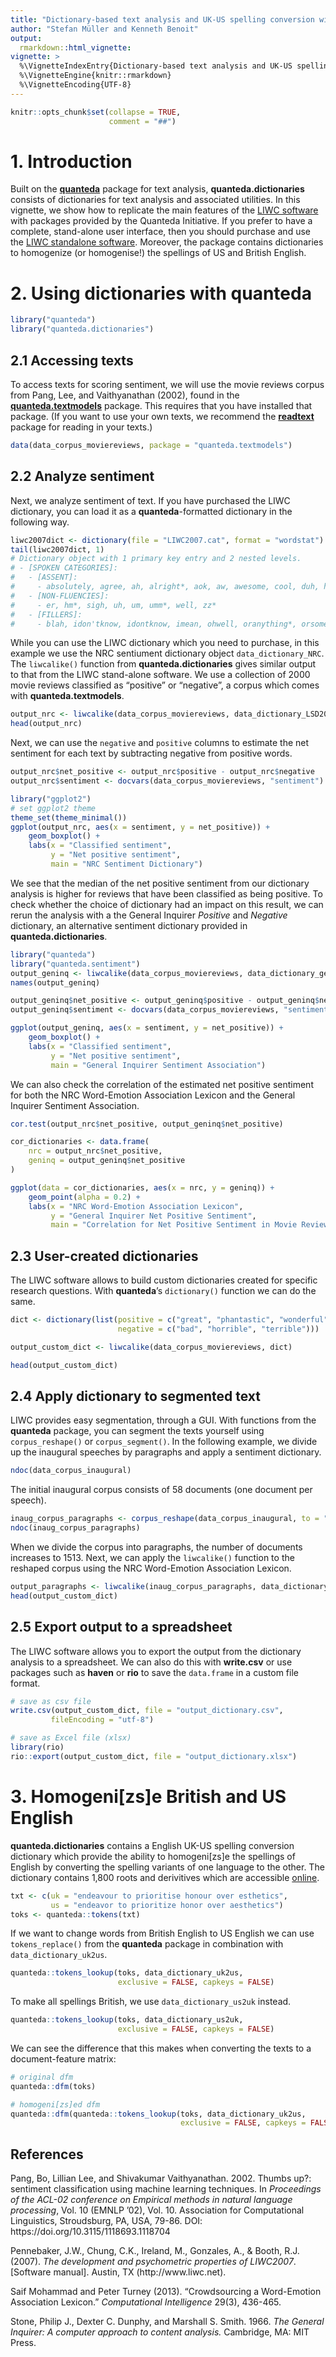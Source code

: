 ```yaml
---
title: "Dictionary-based text analysis and UK-US spelling conversion with quanteda"
author: "Stefan Müller and Kenneth Benoit"
output: 
  rmarkdown::html_vignette:
vignette: >
  %\VignetteIndexEntry{Dictionary-based text analysis and UK-US spelling conversion with quanteda}
  %\VignetteEngine{knitr::rmarkdown}
  %\VignetteEncoding{UTF-8}
---
```



```r
knitr::opts_chunk$set(collapse = TRUE, 
                      comment = "##")
```

# 1. Introduction

Built on the [**quanteda**](http://www.quanteda.io) package for text analysis, **quanteda.dictionaries** consists of dictionaries for text analysis and associated utilities. In this vignette, we show how to replicate the main features of the [LIWC software](https://liwc.wpengine.com/compare-versions/) with packages provided by the Quanteda Initiative. If you prefer to have a complete, stand-alone user interface, then you should purchase and use the [LIWC standalone software](http://liwc.wpengine.com). Moreover, the package contains dictionaries to homogenize (or homogenise!) the spellings of US and British English.

# 2. Using dictionaries with quanteda

```r
library("quanteda")
library("quanteda.dictionaries")
```

## 2.1 Accessing texts

To access texts for scoring sentiment, we will use the movie reviews corpus from Pang, Lee, and Vaithyanathan (2002), found in the [**quanteda.textmodels**](http://github.com/quanteda/quanteda.textmodels) package. This requires that you have installed that package.  (If you want to use your own texts, we recommend the [**readtext**](https://github.com/quanteda/readtext) package for reading in your texts.)

```r
data(data_corpus_moviereviews, package = "quanteda.textmodels")
```


## 2.2 Analyze sentiment

Next, we analyze sentiment of text.  If you have purchased the LIWC dictionary, you can load it as a **quanteda**-formatted dictionary in the following way. 

```r
liwc2007dict <- dictionary(file = "LIWC2007.cat", format = "wordstat")
tail(liwc2007dict, 1)
# Dictionary object with 1 primary key entry and 2 nested levels.
# - [SPOKEN CATEGORIES]:
#   - [ASSENT]:
#     - absolutely, agree, ah, alright*, aok, aw, awesome, cool, duh, ha, hah, haha*, heh*, hm*, huh, lol, mm*, oh, ok, okay, okey*, rofl, uhhu*, uhuh, yah, yay, yea, yeah, yep*, yes, yup
#   - [NON-FLUENCIES]:
#     - er, hm*, sigh, uh, um, umm*, well, zz*
#   - [FILLERS]:
#     - blah, idon'tknow, idontknow, imean, ohwell, oranything*, orsomething*, orwhatever*, rr*, yakn*, ykn*, youknow*
```

While you can use the LIWC dictionary which you need to purchase, in this example we use the NRC sentiument dictionary object `data_dictionary_NRC`. The `liwcalike()` function from **quanteda.dictionaries** gives similar output to that from the LIWC stand-alone software.  We use a collection of 2000 movie reviews classified as "positive" or "negative", a corpus which comes with **quanteda.textmodels**.

```r
output_nrc <- liwcalike(data_corpus_moviereviews, data_dictionary_LSD2015)
head(output_nrc)
```

Next, we can use the `negative` and `positive` columns to estimate the net sentiment for each text by subtracting negative from positive words.

```r
output_nrc$net_positive <- output_nrc$positive - output_nrc$negative
output_nrc$sentiment <- docvars(data_corpus_moviereviews, "sentiment")

library("ggplot2")
# set ggplot2 theme
theme_set(theme_minimal())
ggplot(output_nrc, aes(x = sentiment, y = net_positive)) +
    geom_boxplot() +
    labs(x = "Classified sentiment", 
         y = "Net positive sentiment",
         main = "NRC Sentiment Dictionary")
```

We see that the median of the net positive sentiment from our dictionary analysis is higher for reviews that have been classified as being positive. To check whether the choice of dictionary had an impact on this result, we can rerun the analysis with a the General Inquirer _Positive_ and _Negative_ dictionary, an alternative sentiment dictionary provided in **quanteda.dictionaries**.

```r
library("quanteda")
library("quanteda.sentiment")
output_geninq <- liwcalike(data_corpus_moviereviews, data_dictionary_geninqposneg)
names(output_geninq)

output_geninq$net_positive <- output_geninq$positive - output_geninq$negative
output_geninq$sentiment <- docvars(data_corpus_moviereviews, "sentiment")

ggplot(output_geninq, aes(x = sentiment, y = net_positive)) +
    geom_boxplot() +
    labs(x = "Classified sentiment", 
         y = "Net positive sentiment", 
         main = "General Inquirer Sentiment Association")
```

We can also check the correlation of the estimated net positive sentiment for both the NRC Word-Emotion Association Lexicon and the General Inquirer Sentiment Association. 

```r
cor.test(output_nrc$net_positive, output_geninq$net_positive)

cor_dictionaries <- data.frame(
    nrc = output_nrc$net_positive,
    geninq = output_geninq$net_positive
)

ggplot(data = cor_dictionaries, aes(x = nrc, y = geninq)) + 
    geom_point(alpha = 0.2) +
    labs(x = "NRC Word-Emotion Association Lexicon",
         y = "General Inquirer Net Positive Sentiment",
         main = "Correlation for Net Positive Sentiment in Movie Reviews")
```

## 2.3 User-created dictionaries

The LIWC software allows to build custom dictionaries created for specific research questions. With **quanteda**'s `dictionary()` function we can do the same. 

```r
dict <- dictionary(list(positive = c("great", "phantastic", "wonderful"),
                        negative = c("bad", "horrible", "terrible")))

output_custom_dict <- liwcalike(data_corpus_moviereviews, dict)

head(output_custom_dict)
```

## 2.4 Apply dictionary to segmented text

LIWC provides easy segmentation, through a GUI. With functions from the **quanteda** package, you can segment the texts yourself using `corpus_reshape()` or `corpus_segment()`. In the following example, we divide up the inaugural speeches by paragraphs and apply a sentiment dictionary.

```r
ndoc(data_corpus_inaugural)
```

The initial inaugural corpus consists of 58 documents (one document per speech).

```r
inaug_corpus_paragraphs <- corpus_reshape(data_corpus_inaugural, to = "paragraphs")
ndoc(inaug_corpus_paragraphs)
```

When we divide the corpus into paragraphs, the number of documents increases to 1513. Next, we can apply the `liwcalike()` function to the reshaped corpus using the NRC Word-Emotion Association Lexicon. 

```r
output_paragraphs <- liwcalike(inaug_corpus_paragraphs, data_dictionary_NRC)
head(output_custom_dict)
```

## 2.5 Export output to a spreadsheet

The LIWC software allows you to export the output from the dictionary analysis to a spreadsheet. We can also do this with **write.csv** or use packages such as **haven** or **rio** to save the `data.frame` in a custom file format.

```r
# save as csv file
write.csv(output_custom_dict, file = "output_dictionary.csv",
         fileEncoding = "utf-8")

# save as Excel file (xlsx)
library(rio)
rio::export(output_custom_dict, file = "output_dictionary.xlsx")
```


# 3. Homogeni[zs]e British and US English

**quanteda.dictionaries** contains a English UK-US spelling conversion dictionary which provide the ability to homogeni[zs]e the spellings of English by converting the spelling variants of one language to the other. The dictionary contains 1,800 roots and derivitives which are accessible [online](http://www.tysto.com/uk-us-spelling-list.html).


```r
txt <- c(uk = "endeavour to prioritise honour over esthetics",
         us = "endeavor to prioritize honor over aesthetics")
toks <- quanteda::tokens(txt)
```

If we want to change words from British English to US English we can use `tokens_replace()` from the **quanteda** package in combination with `data_dictionary_uk2us`.

```r
quanteda::tokens_lookup(toks, data_dictionary_uk2us, 
                        exclusive = FALSE, capkeys = FALSE)
```

To make all spellings British, we use `data_dictionary_us2uk` instead.

```r
quanteda::tokens_lookup(toks, data_dictionary_us2uk,
                        exclusive = FALSE, capkeys = FALSE)
```

We can see the difference that this makes when converting the texts to a document-feature matrix:

```r
# original dfm
quanteda::dfm(toks)

# homogeni[zs]ed dfm
quanteda::dfm(quanteda::tokens_lookup(toks, data_dictionary_uk2us,
                                      exclusive = FALSE, capkeys = FALSE))
```


## References

Pang, Bo, Lillian Lee, and Shivakumar Vaithyanathan. 2002. Thumbs up?: sentiment classification using machine learning techniques. In _Proceedings of the ACL-02 conference on Empirical methods in natural language processing_, Vol. 10 (EMNLP '02), Vol. 10. Association for Computational Linguistics, Stroudsburg, PA, USA, 79-86. DOI: https://doi.org/10.3115/1118693.1118704

Pennebaker, J.W., Chung, C.K., Ireland, M., Gonzales, A., & Booth, R.J. (2007). _The development and psychometric properties of LIWC2007_. [Software manual]. Austin, TX (http://www.liwc.net).

Saif Mohammad and Peter Turney (2013). "Crowdsourcing a Word-Emotion Association Lexicon." _Computational Intelligence_ 29(3), 436-465.

Stone, Philip J., Dexter C. Dunphy, and Marshall S. Smith. 1966. _The General Inquirer: A computer approach to content analysis._ Cambridge, MA: MIT Press.
